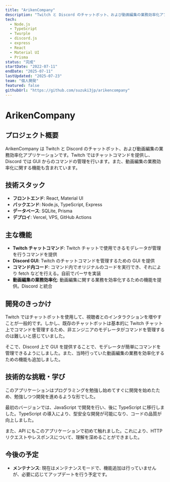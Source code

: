 ```yaml
---
title: "ArikenCompany"
description: "Twitch と Discord のチャットボット、および動画編集の業務効率化アプリケーション"
tech:
  - Node.js
  - TypeScript
  - Twurple
  - discord.js
  - express
  - React
  - Material UI
  - Prisma
status: "完成"
startDate: "2022-07-11"
endDate: "2025-07-11"
lastUpdated: "2025-07-23"
team: "個人開発"
featured: false
githubUrl: "https://github.com/suzuki3jp/arikencompany"
---
```


# ArikenCompany

## プロジェクト概要
ArikenCompany は Twitch と Discord のチャットボット、および動画編集の業務効率化アプリケーションです。Twitch ではチャットコマンドを提供し、Discord では GUI からのコマンドの管理を行います。また、動画編集の業務効率化に関する機能も含まれています。

## 技術スタック

- **フロントエンド**: React, Material UI
- **バックエンド**: Node.js, TypeScript, Express
- **データベース**: SQLite, Prisma
- **デプロイ**: Vercel, VPS, GitHub Actions

## 主な機能

- **Twitch チャットコマンド**: Twitch チャットで使用できるモデレータが管理を行うコマンドを提供
- **Discord GUI**: Twitch のチャットコマンドを管理するための GUI を提供
- **コマンド内コード**: コマンド内でオリジナルのコードを実行でき、それにより fetch などを行える。自前でパーサを実装
- **動画編集の業務効率化**: 動画編集に関する業務を効率化するための機能を提供。Discord と統合

## 開発のきっかけ
Twitch ではチャットボットを使用して、視聴者とのインタラクションを増やすことが一般的です。しかし、既存のチャットボットは基本的に Twitch チャット上でコマンドを管理するため、非エンジニアのモデレータがコマンドを管理するのは難しいと感じていました。

そこで、Discord 上で GUI を提供することで、モデレータが簡単にコマンドを管理できるようにしました。また、当時行っていた動画編集の業務を効率化するための機能も追加しました。

## 技術的な挑戦・学び
このアプリケーションはプログラミングを勉強し始めてすぐに開発を始めたため、勉強しつつ開発を進めるような形でした。

最初のバージョンでは、JavaScript で開発を行い、後に TypeScript に移行しました。TypeScript の導入により、型安全な開発が可能になり、コードの品質が向上しました。

また、API にもこのアプリケーションで初めて触れました。これにより、HTTP リクエストやレスポンスについて、理解を深めることができました。

## 今後の予定
- **メンテナンス**: 現在はメンテナンスモードで、機能追加は行っていませんが、必要に応じてアップデートを行う予定です。

